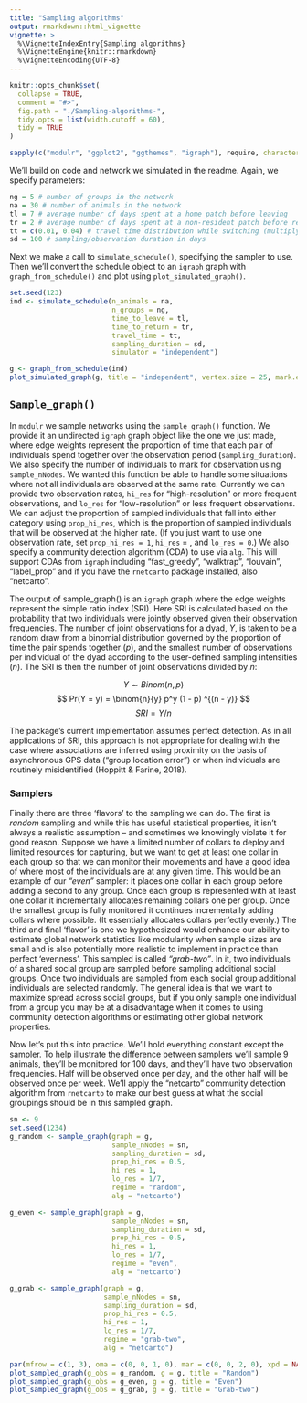 ```yaml
---
title: "Sampling algorithms"
output: rmarkdown::html_vignette
vignette: >
  %\VignetteIndexEntry{Sampling algorithms}
  %\VignetteEngine{knitr::rmarkdown}
  %\VignetteEncoding{UTF-8}
---
```



```r
knitr::opts_chunk$set(
  collapse = TRUE,
  comment = "#>",
  fig.path = "./Sampling-algorithms-",
  tidy.opts = list(width.cutoff = 60),
  tidy = TRUE
)
```

```r
sapply(c("modulr", "ggplot2", "ggthemes", "igraph"), require, character = TRUE)
```

We'll build on code and network we simulated in the readme. Again, we specify parameters:

```r
ng = 5 # number of groups in the network
na = 30 # number of animals in the network
tl = 7 # average number of days spent at a home patch before leaving
tr = 2 # average number of days spent at a non-resident patch before returning home
tt = c(0.01, 0.04) # travel time distribution while switching (multiply by 1440 minutes per day: between ~15 minutes to an hour to switch groups)
sd = 100 # sampling/observation duration in days
```

Next we make a call to `simulate_schedule()`, specifying the sampler to use. Then we'll convert the schedule object to an `igraph` graph with `graph_from_schedule()` and plot using `plot_simulated_graph()`.

```r
set.seed(123)
ind <- simulate_schedule(n_animals = na, 
                         n_groups = ng, 
                         time_to_leave = tl, 
                         time_to_return = tr, 
                         travel_time = tt, 
                         sampling_duration = sd,
                         simulator = "independent")

g <- graph_from_schedule(ind)
plot_simulated_graph(g, title = "independent", vertex.size = 25, mark.expand = 25)
```

## `Sample_graph()`

In `modulr` we sample networks using the `sample_graph()` function. We provide it an undirected `igraph` graph object like the one we just made, where edge weights represent the proportion of time that each pair of individuals spend together over the observation period (`sampling_duration`). We also specify the number of individuals to mark for observation using `sample_nNodes`. We wanted this function be able to handle some situations where not all individuals are observed at the same rate. Currently we can provide two observation rates, `hi_res` for "high-resolution" or more frequent observations, and `lo_res` for "low-resolution" or less frequent observations. We can adjust the proportion of sampled individuals that fall into either category using `prop_hi_res`, which is the proportion of sampled individuals that will be observed at the higher rate. (If you just want to use one observation rate, set `prop_hi_res = 1`, `hi_res` = <your rate>, and `lo_res = 0`.) We also specify a community detection algorithm (CDA) to use via `alg`. This will support CDAs from `igraph` including "fast_greedy", "walktrap", "louvain", "label_prop" and if you have the `rnetcarto` package installed, also "netcarto".

The output of sample_graph() is an `igraph` graph where the edge weights represent the simple ratio index (SRI). Here SRI is calculated based on the probability that two individuals were jointly observed given their observation frequencies. The number of joint observations for a dyad, $Y$, is taken to be a random draw from a binomial distribution governed by the proportion of time the pair spends together ($p$), and the smallest number of observations per individual of the dyad according to the user-defined sampling intensities ($n$). The SRI is then the number of joint observations divided by $n$:

$$
Y \sim Binom(n,p)
$$
$$
Pr(Y = y) = \binom{n}{y} p^y (1 - p) ^{(n - y)}
$$
$$
SRI=Y/n
$$

The package’s current implementation assumes perfect detection. As in all applications of SRI, this approach is not appropriate for dealing with the case where associations are inferred using proximity on the basis of asynchronous GPS data (“group location error”) or when individuals are routinely misidentified (Hoppitt & Farine, 2018).

### Samplers

Finally there are three 'flavors' to the sampling we can do. The first is *random* sampling and while this has useful statistical properties, it isn't always a realistic assumption -- and sometimes we knowingly violate it for good reason. Suppose we have a limited number of collars to deploy and limited resources for capturing, but we want to get at least one collar in each group so that we can monitor their movements and have a good idea of where most of the individuals are at any given time. This would be an example of our *"even"* sampler: it places one collar in each group before adding a second to any group. Once each group is represented with at least one collar it incrementally allocates remaining collars one per group. Once the smallest group is fully monitored it continues incrementally adding collars where possible. (It essentially allocates collars perfectly evenly.) The third and final 'flavor' is one we hypothesized would enhance our ability to estimate global network statistics like modularity when sample sizes are small and is also potentially more realistic to implement in practice than perfect 'evenness'. This sampled is called *"grab-two"*. In it, two individuals of a shared social group are sampled before sampling additional social groups. Once two individuals are sampled from each social group additional individuals are selected randomly. The general idea is that we want to maximize spread across social groups, but if you only sample one individual from a group you may be at a disadvantage when it comes to using community detection algorithms or estimating other global network properties.

Now let's put this into practice. We'll hold everything constant except the sampler. To help illustrate the difference between samplers we'll sample 9 animals, they'll be monitored for 100 days, and they'll have two observation frequencies. Half will be observed once per day, and the other half will be observed once per week. We'll apply the "netcarto" community detection algorithm from `rnetcarto` to make our best guess at what the social groupings should be in this sampled graph.

```r
sn <- 9
set.seed(1234)
g_random <- sample_graph(graph = g, 
                         sample_nNodes = sn, 
                         sampling_duration = sd,
                         prop_hi_res = 0.5, 
                         hi_res = 1, 
                         lo_res = 1/7, 
                         regime = "random", 
                         alg = "netcarto")

g_even <- sample_graph(graph = g, 
                         sample_nNodes = sn, 
                         sampling_duration = sd,
                         prop_hi_res = 0.5, 
                         hi_res = 1, 
                         lo_res = 1/7, 
                         regime = "even", 
                         alg = "netcarto")

g_grab <- sample_graph(graph = g, 
                       sample_nNodes = sn, 
                       sampling_duration = sd,
                       prop_hi_res = 0.5, 
                       hi_res = 1, 
                       lo_res = 1/7, 
                       regime = "grab-two", 
                       alg = "netcarto")

par(mfrow = c(1, 3), oma = c(0, 0, 1, 0), mar = c(0, 0, 2, 0), xpd = NA)
plot_sampled_graph(g_obs = g_random, g = g, title = "Random")
plot_sampled_graph(g_obs = g_even, g = g, title = "Even")
plot_sampled_graph(g_obs = g_grab, g = g, title = "Grab-two")
```






















